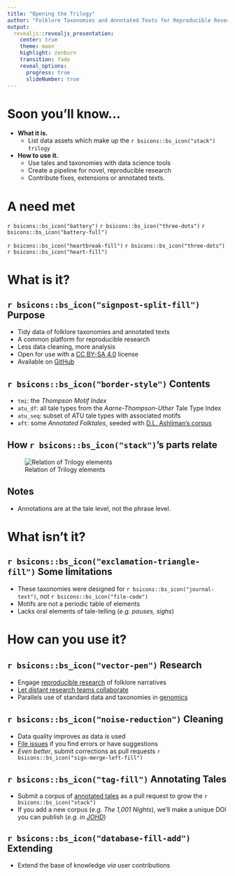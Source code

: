 ```yaml
---
title: "Opening the Trilogy"
author: "Folklore Taxonomies and Annotated Texts for Reproducible Research"
output: 
  revealjs::revealjs_presentation:
    center: true
    theme: moon
    highlight: zenburn
    transition: fade
    reveal_options:
      progress: true
      slideNumber: true
---
```


# Soon you'll know...

- __What it is.__  
  - List data assets which make up the `r bsicons::bs_icon("stack")` `trilogy`

- __How to use it.__ 
  - Use tales and taxonomies with data science tools
  - Create a pipeline for novel, reproducible research
  - Contribute fixes, extensions or annotated texts.

# A need met

`r bsicons::bs_icon("battery")` `r bsicons::bs_icon("three-dots")` `r bsicons::bs_icon("battery-full")`

`r bsicons::bs_icon("heartbreak-fill")` `r bsicons::bs_icon("three-dots")` `r bsicons::bs_icon("heart-fill")`

# What is it?

## `r bsicons::bs_icon("signpost-split-fill")` Purpose

- Tidy data of folklore taxonomies and annotated texts
- A common platform for reproducible research
- Less data cleaning, more analysis
- Open for use with a [CC BY-SA 4.0](https://creativecommons.org/licenses/by-sa/4.0/) license
- Available on [GitHub](https://github.com/j-hagedorn/trilogy)

## `r bsicons::bs_icon("border-style")` Contents

- `tmi`: the *Thompson Motif Index*
- `atu_df`: all tale types from the *Aarne-Thompson-Uther* Tale Type Index
- `atu_seq`: subset of ATU tale types with associated motifs
- `aft`: some *Annotated Folktales*, seeded with [D.L. Ashliman’s corpus](https://sites.pitt.edu/~dash/folktexts.html)

## How `r bsicons::bs_icon("stack")`'s parts relate

![Relation of Trilogy elements](TMI_ATU_AFT.png)

## Notes

- Annotations are at the tale level, not the phrase level.

# What isn't it?

## `r bsicons::bs_icon("exclamation-triangle-fill")` Some limitations

- These taxonomies were designed for `r bsicons::bs_icon("journal-text")`, not `r bsicons::bs_icon("file-code")`
- Motifs are not a periodic table of elements
- Lacks oral elements of tale-telling (*e.g. pauses, sighs*)

# How can you use it?

## `r bsicons::bs_icon("vector-pen")` Research

- Engage [reproducible research](https://doi.org/10.1146/annurev-publhealth-012420-105110) of folklore narratives
- [Let distant research teams collaborate](https://docs.github.com/en/get-started/start-your-journey/about-github-and-git)
- Parallels use of standard data and taxonomies in  [genomics](https://scholar.google.com/scholar?cites=5360173642221970934&as_sdt=80000005&sciodt=0,23&hl=en)


## `r bsicons::bs_icon("noise-reduction")` Cleaning

- Data quality improves as data is used
- [File issues](https://github.com/j-hagedorn/trilogy/issues/new) if you find errors or have suggestions
- *Even better*, submit corrections as pull requests `r bsicons::bs_icon("sign-merge-left-fill")`

## `r bsicons::bs_icon("tag-fill")` Annotating Tales

- Submit a corpus of [annotated tales](https://github.com/j-hagedorn/trilogy/blob/master/docs/vignettes/getting_started.md#growing-and-refining-the-corpus) as a pull request to grow the `r bsicons::bs_icon("stack")`
- If you add a new corpus (*e.g. The 1,001 Nights*), we'll make a unique DOI you can publish (*e.g. in [JOHD](https://openhumanitiesdata.metajnl.com/)*)


## `r bsicons::bs_icon("database-fill-add")` Extending

- Extend the base of knowledge *via* user contributions
